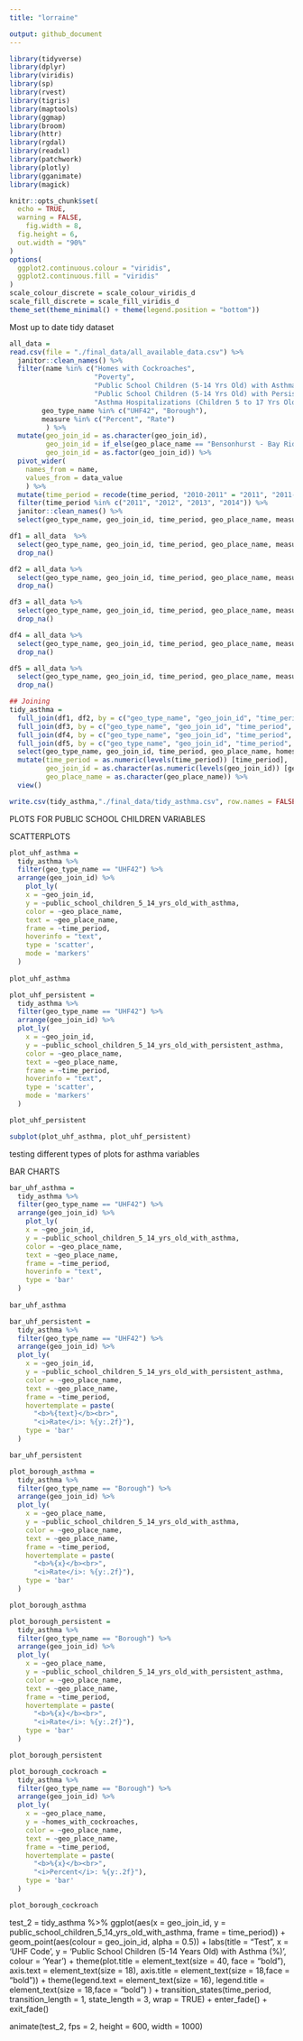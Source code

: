 ```yaml
---
title: "lorraine"

output: github_document
---
```


```r
library(tidyverse)
library(dplyr)
library(viridis)
library(sp)
library(rvest)
library(tigris)
library(maptools)
library(ggmap)
library(broom)
library(httr)
library(rgdal)
library(readxl)
library(patchwork)
library(plotly)
library(gganimate)
library(magick)

knitr::opts_chunk$set(
  echo = TRUE,
  warning = FALSE,
	fig.width = 8, 
  fig.height = 6,
  out.width = "90%"
)
options(
  ggplot2.continuous.colour = "viridis",
  ggplot2.continuous.fill = "viridis"
)
scale_colour_discrete = scale_colour_viridis_d
scale_fill_discrete = scale_fill_viridis_d
theme_set(theme_minimal() + theme(legend.position = "bottom"))
```

Most up to date tidy dataset

```r
all_data = 
read.csv(file = "./final_data/all_available_data.csv") %>% 
  janitor::clean_names() %>% 
  filter(name %in% c("Homes with Cockroaches", 
                     "Poverty", 
                     "Public School Children (5-14 Yrs Old) with Asthma", 
                     "Public School Children (5-14 Yrs Old) with Persistent Asthma", 
                     "Asthma Hospitalizations (Children 5 to 17 Yrs Old)"),
        geo_type_name %in% c("UHF42", "Borough"), 
        measure %in% c("Percent", "Rate")
         ) %>% 
  mutate(geo_join_id = as.character(geo_join_id),
         geo_join_id = if_else(geo_place_name == "Bensonhurst - Bay Ridge", "209", geo_join_id),
         geo_join_id = as.factor(geo_join_id)) %>% 
  pivot_wider(
    names_from = name, 
    values_from = data_value
    ) %>%
  mutate(time_period = recode(time_period, "2010-2011" = "2011", "2011-2012" = "2012", "2012-2013" = "2013", "2013-2014" = "2014", "2010-14" = "2011")) %>%
  filter(time_period %in% c("2011", "2012", "2013", "2014")) %>% 
  janitor::clean_names() %>% 
  select(geo_type_name, geo_join_id, time_period, geo_place_name, measure, indicator_id, homes_with_cockroaches, poverty, public_school_children_5_14_yrs_old_with_asthma, public_school_children_5_14_yrs_old_with_persistent_asthma, asthma_hospitalizations_children_5_to_17_yrs_old)

df1 = all_data  %>% 
  select(geo_type_name, geo_join_id, time_period, geo_place_name, measure, indicator_id, homes_with_cockroaches) %>% 
  drop_na()

df2 = all_data %>% 
  select(geo_type_name, geo_join_id, time_period, geo_place_name, measure, indicator_id, poverty) %>% 
  drop_na()

df3 = all_data %>% 
  select(geo_type_name, geo_join_id, time_period, geo_place_name, measure, indicator_id, public_school_children_5_14_yrs_old_with_asthma) %>% 
  drop_na()

df4 = all_data %>% 
  select(geo_type_name, geo_join_id, time_period, geo_place_name, measure, indicator_id, public_school_children_5_14_yrs_old_with_persistent_asthma) %>% 
  drop_na()

df5 = all_data %>% 
  select(geo_type_name, geo_join_id, time_period, geo_place_name, measure, indicator_id, asthma_hospitalizations_children_5_to_17_yrs_old) %>% 
  drop_na()

## Joining
tidy_asthma = 
  full_join(df1, df2, by = c("geo_type_name", "geo_join_id", "time_period", "geo_place_name")) %>% 
  full_join(df3, by = c("geo_type_name", "geo_join_id", "time_period", "geo_place_name")) %>% 
  full_join(df4, by = c("geo_type_name", "geo_join_id", "time_period", "geo_place_name")) %>% 
  full_join(df5, by = c("geo_type_name", "geo_join_id", "time_period", "geo_place_name")) %>% 
  select(geo_type_name, geo_join_id, time_period, geo_place_name, homes_with_cockroaches, poverty, public_school_children_5_14_yrs_old_with_asthma, public_school_children_5_14_yrs_old_with_persistent_asthma, asthma_hospitalizations_children_5_to_17_yrs_old) %>% 
  mutate(time_period = as.numeric(levels(time_period)) [time_period],
         geo_join_id = as.character(as.numeric(levels(geo_join_id)) [geo_join_id]),
         geo_place_name = as.character(geo_place_name)) %>%
  view()

write.csv(tidy_asthma,"./final_data/tidy_asthma.csv", row.names = FALSE)
```

PLOTS FOR PUBLIC SCHOOL CHILDREN VARIABLES

SCATTERPLOTS

```r
plot_uhf_asthma =
  tidy_asthma %>%
  filter(geo_type_name == "UHF42") %>%
  arrange(geo_join_id) %>%
    plot_ly(
    x = ~geo_join_id, 
    y = ~public_school_children_5_14_yrs_old_with_asthma, 
    color = ~geo_place_name,
    text = ~geo_place_name,
    frame = ~time_period,
    hoverinfo = "text",
    type = 'scatter',
    mode = 'markers'
  )
  
plot_uhf_asthma
```

```r
plot_uhf_persistent =
  tidy_asthma %>%
  filter(geo_type_name == "UHF42") %>%
  arrange(geo_join_id) %>%
  plot_ly(
    x = ~geo_join_id, 
    y = ~public_school_children_5_14_yrs_old_with_persistent_asthma, 
    color = ~geo_place_name,
    text = ~geo_place_name,
    frame = ~time_period,
    hoverinfo = "text",
    type = 'scatter',
    mode = 'markers'
  )

plot_uhf_persistent
```

```r
subplot(plot_uhf_asthma, plot_uhf_persistent)
```

testing different types of plots for asthma variables

BAR CHARTS

```r
bar_uhf_asthma =
  tidy_asthma %>%
  filter(geo_type_name == "UHF42") %>%
  arrange(geo_join_id) %>%
    plot_ly(
    x = ~geo_join_id, 
    y = ~public_school_children_5_14_yrs_old_with_asthma, 
    color = ~geo_place_name,
    text = ~geo_place_name,
    frame = ~time_period,
    hoverinfo = "text",
    type = 'bar'
  )
  
bar_uhf_asthma
```

```r
bar_uhf_persistent =
  tidy_asthma %>%
  filter(geo_type_name == "UHF42") %>%
  arrange(geo_join_id) %>%
  plot_ly(
    x = ~geo_join_id, 
    y = ~public_school_children_5_14_yrs_old_with_persistent_asthma, 
    color = ~geo_place_name,
    text = ~geo_place_name,
    frame = ~time_period,
    hovertemplate = paste(
      "<b>%{text}</b><br>",
      "<i>Rate</i>: %{y:.2f}"),
    type = 'bar'
  )

bar_uhf_persistent
```

```r
plot_borough_asthma =
  tidy_asthma %>%
  filter(geo_type_name == "Borough") %>%
  arrange(geo_join_id) %>%
  plot_ly(
    x = ~geo_place_name, 
    y = ~public_school_children_5_14_yrs_old_with_asthma, 
    color = ~geo_place_name,
    text = ~geo_place_name,
    frame = ~time_period,
    hovertemplate = paste(
      "<b>%{x}</b><br>",
      "<i>Rate</i>: %{y:.2f}"),
    type = 'bar'
  )

plot_borough_asthma
```

```r
plot_borough_persistent =
  tidy_asthma %>%
  filter(geo_type_name == "Borough") %>%
  arrange(geo_join_id) %>%
  plot_ly(
    x = ~geo_place_name, 
    y = ~public_school_children_5_14_yrs_old_with_persistent_asthma, 
    color = ~geo_place_name,
    text = ~geo_place_name,
    frame = ~time_period,
    hovertemplate = paste(
      "<b>%{x}</b><br>",
      "<i>Rate</i>: %{y:.2f}"),
    type = 'bar'
  )

plot_borough_persistent
```

```r
plot_borough_cockroach =
  tidy_asthma %>%
  filter(geo_type_name == "Borough") %>%
  arrange(geo_join_id) %>%
  plot_ly(
    x = ~geo_place_name, 
    y = ~homes_with_cockroaches, 
    color = ~geo_place_name,
    text = ~geo_place_name,
    frame = ~time_period,
    hovertemplate = paste(
      "<b>%{x}</b><br>",
      "<i>Percent</i>: %{y:.2f}"),
    type = 'bar'
  )

plot_borough_cockroach
```

test_2 = 
  tidy_asthma %>%
  ggplot(aes(x = geo_join_id, y = public_school_children_5_14_yrs_old_with_asthma, frame = time_period)) +
geom_point(aes(colour = geo_join_id, alpha = 0.5)) + 
labs(title = "Test",
x = 'UHF Code', 
y = 'Public School Children (5-14 Years Old) with Asthma (%)',
colour = 'Year') +
theme(plot.title = element_text(size = 40, face = "bold"),
axis.text = element_text(size = 18),
axis.title = element_text(size = 18,face = "bold")) + 
theme(legend.text = element_text(size = 16), legend.title = element_text(size = 18,face = "bold") ) +
transition_states(time_period, transition_length = 1, state_length = 3, wrap = TRUE) +
  enter_fade() +
  exit_fade()

animate(test_2, fps = 2, height = 600, width = 1000)


    